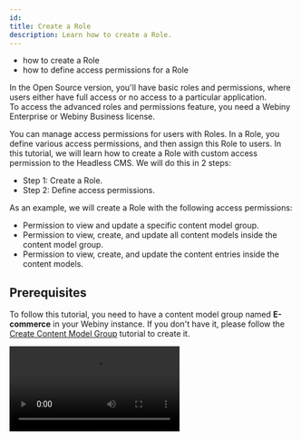 ```yaml
---
id: 
title: Create a Role
description: Learn how to create a Role.
---
```



<Alert type="success" title="WHAT YOU'LL LEARN">

- how to create a Role
- how to define access permissions for a Role

</Alert>


<Alert type="info" title="Can I use this?">


In the Open Source version, you'll have basic roles and permissions, where users either have full access or no access to a particular application.  
To access the advanced roles and permissions feature, you need a Webiny Enterprise or Webiny Business license.

</Alert>

You can manage access permissions for users with Roles. In a Role, you define various access permissions, and then assign this Role to users.
In this tutorial, we will learn how to create a Role with custom access permission to the Headless CMS. We will do this in 2 steps:

- Step 1: Create a Role.
- Step 2: Define access permissions.

As an example, we will create a Role with the following access permissions:

- Permission to view and update a specific content model group.
- Permission to view, create, and update all content models inside the content model group.
- Permission to view, create, and update the content entries inside the content models.

## Prerequisites

To follow this tutorial, you need to have a content model group named **E-commerce** in your Webiny instance. If you don't have it, please follow the [Create Content Model Group](/docs/{version}/user-guides/security/essentials/Role-creation) tutorial to create it.

<Video src={roleCreationVideo} controls={true}/>

## Step 1: Create a Role

1. From the **Side Menu**, click **Settings** > **ACCESS MANAGEMENT** > **Roles**.

2. Click **+ NEW ROLE**.

   ✔️ The form to create a new Role opens.

3. In the **Name** textbox, type **E-Commerce**.

4. In the **Slug** textbox, type **e-commerce**.

5. In the **Description** textbox, type **User Role for E-Commerce Managers**.


## Step 2: Define Access Permissions

1. Under the **Permissions** section, in the **Content** accordion, click **All locales**.

2. Under the **Permissions** section, click **Headless CMS**.

   ✔️ The **Headless CMS** accordion opens.

3. In the **Access Level** dropdown, click **Custom access**.

4. Under **GRAPHQL API TYPES**, select all the three checkboxes - **Read**, **Manage**, and **Preview**.

5. Under the **CONTENT MODEL GROUPS** section:

   a. In the **Access Scope** dropdown, click **Only specific groups**.

   ✔️ A list of content model groups in the current locale appears.

   b. Select the **E-Commerce** checkbox.

   c. In the **Primary Actions** dropdown, click **Read, write**.

6. Under the **CONTENT MODELS** section:

   a. In the **Access Scope** dropdown, click **All models**.

   b. In the **Primary Actions** dropdown, click **Read, write**.

7. Under the **CONTENT ENTRIES** section:

   a. In the **Access Scope** dropdown, click **All entries**.

   b. In the **Primary Actions** dropdown, click **Read, write**.

8. Under **PUBLISHING ACTIONS**, select **Publish** and **Unpublish** checkboxes.

9. Click **SAVE ROLE**.

   ✔️ The message "Role saved successfully!" displays.
